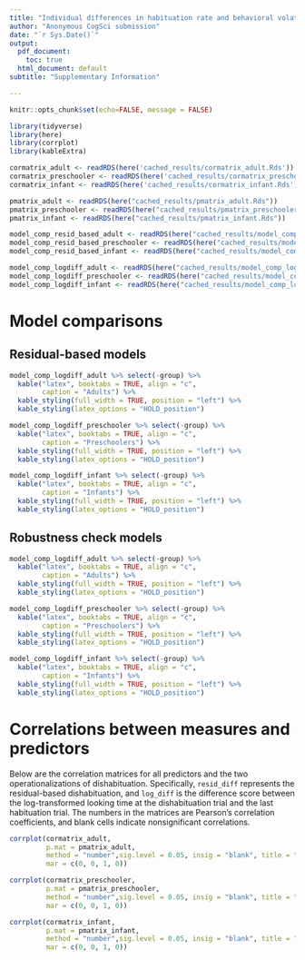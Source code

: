 ```yaml
---
title: "Individual differences in habituation rate and behavioral volatility predict dishabituation in adults, preschoolers and infants"
author: "Anonymous CogSci submission"
date: "`r Sys.Date()`"
output:
  pdf_document: 
    toc: true
  html_document: default
subtitle: "Supplementary Information" 

---
```


```r
knitr::opts_chunk$set(echo=FALSE, message = FALSE)
```


```r
library(tidyverse)
library(here)
library(corrplot)
library(kableExtra)

cormatrix_adult <- readRDS(here('cached_results/cormatrix_adult.Rds'))
cormatrix_preschooler <- readRDS(here('cached_results/cormatrix_preschooler.Rds'))
cormatrix_infant <- readRDS(here('cached_results/cormatrix_infant.Rds'))

pmatrix_adult <- readRDS(here("cached_results/pmatrix_adult.Rds"))
pmatrix_preschooler <- readRDS(here("cached_results/pmatrix_preschooler.Rds"))
pmatrix_infant <- readRDS(here("cached_results/pmatrix_infant.Rds"))

model_comp_resid_based_adult <- readRDS(here("cached_results/model_comp_resid_based_adult.Rds"))
model_comp_resid_based_preschooler <- readRDS(here("cached_results/model_comp_resid_based_preschooler.Rds"))
model_comp_resid_based_infant <- readRDS(here("cached_results/model_comp_resid_based_infant.Rds"))

model_comp_logdiff_adult <- readRDS(here("cached_results/model_comp_logdiff_adult.Rds"))
model_comp_logdiff_preschooler <- readRDS(here("cached_results/model_comp_logdiff_preschooler.Rds"))
model_comp_logdiff_infant <- readRDS(here("cached_results/model_comp_logdiff_infant.Rds"))
```


# Model comparisons 

## Residual-based models 

```r
model_comp_logdiff_adult %>% select(-group) %>% 
  kable("latex", booktabs = TRUE, align = "c", 
        caption = "Adults") %>%
  kable_styling(full_width = TRUE, position = "left") %>%
  kable_styling(latex_options = "HOLD_position")
```


```r
model_comp_logdiff_preschooler %>% select(-group) %>% 
  kable("latex", booktabs = TRUE, align = "c", 
        caption = "Preschoolers") %>%
  kable_styling(full_width = TRUE, position = "left") %>%
  kable_styling(latex_options = "HOLD_position")
```


```r
model_comp_logdiff_infant %>% select(-group) %>% 
  kable("latex", booktabs = TRUE, align = "c", 
        caption = "Infants") %>%
  kable_styling(full_width = TRUE, position = "left") %>%
  kable_styling(latex_options = "HOLD_position")
```


## Robustness check models

```r
model_comp_logdiff_adult %>% select(-group) %>% 
  kable("latex", booktabs = TRUE, align = "c", 
        caption = "Adults") %>%
  kable_styling(full_width = TRUE, position = "left") %>%
  kable_styling(latex_options = "HOLD_position")
```


```r
model_comp_logdiff_preschooler %>% select(-group) %>% 
  kable("latex", booktabs = TRUE, align = "c", 
        caption = "Preschoolers") %>%
  kable_styling(full_width = TRUE, position = "left") %>%
  kable_styling(latex_options = "HOLD_position")

```


```r
model_comp_logdiff_infant %>% select(-group) %>% 
  kable("latex", booktabs = TRUE, align = "c", 
        caption = "Infants") %>%
  kable_styling(full_width = TRUE, position = "left") %>%
  kable_styling(latex_options = "HOLD_position")
```

# Correlations between measures and predictors 

Below are the correlation matrices for all predictors and the two operationalizations of dishabituation. Specifically, `resid_diff` represents the residual-based dishabituation, and `log_diff` is the difference score between the log-transformed looking time at the dishabituation trial and the last habituation trial. The numbers in the matrices are Pearson’s correlation coefficients, and blank cells indicate nonsignificant correlations.



```r
corrplot(cormatrix_adult, 
         p.mat = pmatrix_adult, 
         method = "number",sig.level = 0.05, insig = "blank", title = "Adults", 
         mar = c(0, 0, 1, 0)) 
```


```r
corrplot(cormatrix_preschooler, 
         p.mat = pmatrix_preschooler, 
         method = "number",sig.level = 0.05, insig = "blank", title = "Preschoolers", 
         mar = c(0, 0, 1, 0)) 
```



```r
corrplot(cormatrix_infant, 
         p.mat = pmatrix_infant, 
         method = "number",sig.level = 0.05, insig = "blank", title = "Infants", 
         mar = c(0, 0, 1, 0)) 
```


